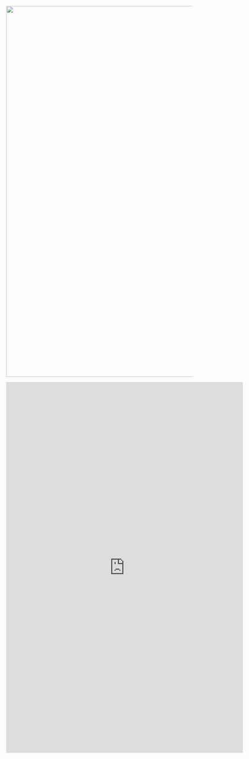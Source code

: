<!-- Image Map Generated by http://www.image-map.net/ 
<area target="_top" alt="" title="" href="" coords="8,89,1" shape="circle">
<area target="_top" alt="" title="" href="" coords="35,182,54" shape="circle">
<area target="" alt="" title="" href="" coords="" shape="0">
-->
<img src="img/PLAY-collection-sites-labeled.png" width=1000><br>

<!--
<map name="image-map">
<area target="_self" alt="" title="SJ" coords="20,162,1" shape="circle" href="sj.htm">
</map>
-->

<iframe src="https://docs.google.com/forms/d/e/1FAIpQLSf1kRl28nOD5qpEbhnRfWKazQ1clzDZmXot6cbFS8SPfvmhHg/viewform?embedded=true" width="640" height="1000" frameborder="0" marginheight="0" marginwidth="0">Loading…</iframe>

<!--
<form id='parent-form' method='post' action="/form-action.php">
  First name: &emsp; &emsp; &emsp; &emsp; &emsp; &emsp; &emsp; &emsp; Last name:  &emsp; &emsp; &emsp; &emsp; &emsp; &emsp; &emsp; &emsp; email <br>
  <input type="text" name="firstname" value=""> &emsp; &emsp; <input type="text" name="lastname" value="">&emsp; &emsp;   <input type="text" name="email" value=""> <br><br>
<fieldset>
<label for="univ">These are the universities</label>
			<textarea id="univ" name="univ"> This becomes </textarea>
   <label for="state">Choose the state you live in</label>
			<select id="state" name="state">
			<option value="SelectState">--Select State--</option>
			<option onclick="CA()" value="California">California</option>
			<option onclick="document.getElementById('univ').innerText = Boos" value="District of Columbia">District of Columbia</option>
			<option value="Florida">Florida</option>
			<option value="Georgia">Georgia</option>
			<option value="Illinois">Illinois</option>
			<option value="Indiana">Indiana</option>
			<option value="Louisiana">Louisiana</option>
			<option value="Maine">Maine</option>
			<option value="Michigan">Michigan</option>
			<option value="New Jersey">New Jersey</option>
			<option value="New York">New York</option>
			<option value="Ohio">Ohio</option>
			<option value="Oregon">Oregon</option>
			<option value="Pennsylvania">Pennsylvania</option>
			<option value="Tennessee">Tennessee</option>
			<option value="Texas">Texas</option>
			<option value="Virginia">Virginia</option>
			</select>
   </fieldset>
 <input type="submit" value="Submit">

</form>
<br><br>

<script src="location.js"></script>

<form class="search-form" id="search-form" method="post" accept-charset="UTF-8" action="/search/user">
<fieldset>
   <label for="state">Choose the state you live in</label>
			<select id="state" name="state">
			<option value="---">---</option>

$("#state").change(function() {
  var action = $(this).val() == "California" ? "user" : "content";
  $("#search-form").attr("action", "/search/" + action);
});

# Sample form

<form class="search-form" id="search-form" method="post" accept-charset="UTF-8" action="/search/user">
  <select id="selectsearch" class="form-select" name="selectsearch">
<option value="people">Search people</option>
<option value="node">Search content</option>
  </select>
  <label>Enter your keywords: </label>
<input type="text" class="form-text" value="" size="40" id="edit-keys" name="keys" maxlength="255" />
<input type="submit" class="form-submit" value="Search" id="edit-submit" name="search"/>
</form>

$("#selectsearch").change(function() {
  var action = $(this).val() == "people" ? "user" : "content";
  $("#search-form").attr("action", "/search/" + action);
});
-->